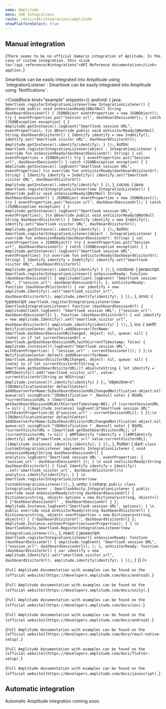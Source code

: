 ```yaml
---
name: Amplitude
menu: SDK Integrations
route: /docs/sdk/integrations/amplitude
showPlatformSelect: true
---
```



<Title>Amplitude integration</Title>

## Manual integration

<TextBlock kind="important" visibleOn="xamarin">{`
There seems to be no official Xamarin integration of Aplitude. In the case of custom integration, this <Link to="/api_reference/#integrations">API Reference documentation</Link> applies.
`}</TextBlock>


<TextBlock invisibleOn="ios,xamarin">
Smartlook can be easily integrated into Amplitude using `IntegrationListener`:
</TextBlock>

<TextBlock visibleOn="ios">
Smartlook can be easily integrated into Amplitude using `Notifications`:
</TextBlock>

<CodeBlock
  kind="example"
  snippets={{
    android: {
      java: `
Smartlook.registerIntegrationListener(new IntegrationListener() {
    @Override
    public void onSessionReady(@NotNull String dashboardSessionUrl) {
        JSONObject eventProperties = new JSONObject();
        try {
            eventProperties.put("Session url", dashboardSessionUrl);
        } catch (JSONException exception) {
        }
        Amplitude.getInstance().logEvent("Smartlook session URL", eventProperties);
    }\n
    @Override
    public void onVisitorReady(@NotNull String dashboardVisitorUrl) {
        Identify identify = new Indetify();
        identify.set("Smartlook visitor URL", dashboardVisitorUrl);
        Amplitude.getInstance().identify(identify);
    }
});
      `,
      kotlin: `
Smartlook.registerIntegrationListener(object : IntegrationListener {
    override fun onSessionReady(dashboardSessionUrl: String) {
        val eventProperties = JSONObject()
        try {
            eventProperties.put("Session url", dashboardSessionUrl)
        } catch (JSONException exception) {
        }
        Amplitude.getInstance().logEvent("Smartlook session URL", eventProperties)
    }\n
    override fun onVisitorReady(dashboardVisitorUrl: String) {
        Identify identify = Indetify()
        identify.set("Smartlook visitor URL", dashboardVisitorUrl)
        Amplitude.getInstance().identify(identify)
    }
})
      `,
    },
    cocos: {
      java: `
Smartlook.registerIntegrationListener(new IntegrationListener() {
    @Override
    public void onSessionReady(@NotNull String dashboardSessionUrl) {
        JSONObject eventProperties = new JSONObject();
        try {
            eventProperties.put("Session url", dashboardSessionUrl);
        } catch (JSONException exception) {
        }
        Amplitude.getInstance().logEvent("Smartlook session URL", eventProperties);
    }\n
    @Override
    public void onVisitorReady(@NotNull String dashboardVisitorUrl) {
        Identify identify = new Indetify();
        identify.set("Smartlook visitor URL", dashboardVisitorUrl);
        Amplitude.getInstance().identify(identify);
    }
});
      `,
      kotlin: `
Smartlook.registerIntegrationListener(object : IntegrationListener {
    override fun onSessionReady(dashboardSessionUrl: String) {
        val eventProperties = JSONObject()
        try {
            eventProperties.put("Session url", dashboardSessionUrl)
        } catch (JSONException exception) {
        }
        Amplitude.getInstance().logEvent("Smartlook session URL", eventProperties)
    }\n
    override fun onVisitorReady(dashboardVisitorUrl: String) {
        Identify identify = Indetify()
        identify.set("Smartlook visitor URL", dashboardVisitorUrl)
        Amplitude.getInstance().identify(identify)
    }
})
      `,
    },
    cordova: {
      javascript: `
Smartlook.registerIntegrationListener({
  onSessionReady: function (dashboardSessionUrl) {
    amplitudeClient.logEvent(
        "Smartlook session URL",
        {"session_url": dashboardSessionUrl});
  },
  onVisitorReady: function (dashboardVisitorUrl) {
    var identify = new amplitude.Identify().set("smartlook_visitor_url", dashboardVisitorUrl);
    amplitude.identify(identify);
  }
});
      `,
    },
    ionic: {
      typescript: `
smartlook.registerIntegrationListener(new SmartlookIntegrationListener(
  function (dashboardSessionUrl) {
    amplitudeClient.logEvent(
        "Smartlook session URL",
        {"session_url": dashboardSessionUrl})
  },
  function (dashboardVisitorUrl) {
    var identify = new amplitude.Identify().set("smartlook_visitor_url", dashboardVisitorUrl)
    amplitude.identify(identify)
  }
));
      `,
    },
    ios: {
      swift: `
NotificationCenter.default.addObserver(forName: Smartlook.dashboardSessionURLChanged, object: nil, queue: nil) { (note) in
  if let currentSessionUrl = Smartlook.getDashboardSessionURL(withCurrentTimestamp: false) {
    Amplitude.instance()?.logEvent("Smartlook session URL", withEventProperties: [ "session_url" : currentSessionUrl]);
  }
};\n
NotificationCenter.default.addObserver(forName: Smartlook.dashboardVisitorURLChanged, object: nil, queue: nil) { (note) in
  if let currentVisitorUrlString = Smartlook.getDashboardVisitorURL()?.absoluteString {
    let identify = AMPIdentify().add("smartlook_visitor_url", value: currentVisitorUrlString as NSString)
    Amplitude.instance()?.identify(identify)
  }
};
      `,
      'objective-c': `
[[NSNotificationCenter defaultCenter] addObserverForName:SLDashboardSessionURLChangedNotification object:nil queue:nil usingBlock:^(NSNotification * _Nonnull note) {
  NSURL *currentSessionURL = [Smartlook getDashboardSessionURLWithCurrentTimestamp:NO];
  if (currentSessionURL != nil) {
      [[Amplitude instance] logEvent:@"Smartlook session URL" withEventProperties:@{ @"session_url" : currentSessionURL}];
  }
}];\n
[[NSNotificationCenter defaultCenter] addObserverForName:SLDashboardVisitorURLChangedNotification object:nil queue:nil usingBlock:^(NSNotification * _Nonnull note) {
  NSURL *currentVisitorURL = [Smartlook getDashboardVisitorURL];
  if (currentVisitorURL != nil) {
    AMPIdentify *identify = [[AMPIdentify identify] add:@"smartlook_visitor_url" value:currentVisitorURL];
    [[Amplitude instance] identify:identify];
  }
}];
`,
    },
    flutter: {
      dart: `
class CustomIntegrationListener implements IntegrationListener {
  void onSessionReady(String dashboardSessionUrl) {
    analytics.logEvent('Smartlook session URL', eventProperties: {
      'session_url': dashboardSessionUrl
    });
  }
\n
  void onVisitorReady(String dashboardVisitorUrl) {
    final Identify identify = Identify()
      ..set('smartlook_visitor_url', dashboardVisitorUrl)\n
    analytics.identify(identify);
  }
}
\n
Smartlook.registerIntegrationListener(new CustomIntegrationListener());
      `,
  },
  unity: {
    csharp: `
public class IntegrationListener : SmartlookUnity.IntegrationListener
{
    public override void onSessionReady(string dashboardSessionUrl)
    {
      Dictionary<string, object> options = new Dictionary<string, object>() {
        {"dashboardSessionUrl" , dashboardSessionUrl }
      };
      Amplitude.Instance.logEvent("Smartlook session URL", options);
    }
\n
    public override void onVisitorReady(string dashboardVisitorUrl)
    {
      Dictionary<string, object> userProperties = new Dictionary<string, object>() {
        {"dashboardVisitorUrl", dashboardVisitorUrl}
      };
      Amplitude.Instance.setUserProperties(userProperties);
    }
}
\n
SmartlookUnity.Smartlook.RegisterIntegrationListener(new IntegrationListener());
`,
  },
  react: {
      javascript: `
Smartlook.registerIntegrationListener({
  onSessionReady: function (dashboardSessionUrl) {
    amplitude.logEvent(
        "Smartlook session URL",
        {"session_url": dashboardSessionUrl});
);
  },
  onVisitorReady: function (dashboardVisitorUrl) {
    var identify = new amplitude.Identify().set("smartlook_visitor_url", dashboardVisitorUrl);
    amplitude.identify(identify);
  }
});
      `,
  }
  }}
/>

<TextBlock kind="note" visibleOn="android">{`
Full Amplitude documentation with examples can be found on the [official website](https://developers.amplitude.com/docs/android).
`}</TextBlock>

<TextBlock kind="note" visibleOn="unity">{`
Full Amplitude documentation with examples can be found on the [official website](https://developers.amplitude.com/docs/unity).
`}</TextBlock>

<TextBlock kind="note" visibleOn="ios">{`
Full Amplitude documentation with examples can be found on the [official website](https://developers.amplitude.com/docs/ios).
`}</TextBlock>

<TextBlock kind="note" visibleOn="cocos">{`
Full Amplitude documentation with examples can be found on the [official website](https://developers.amplitude.com/docs/android).
`}</TextBlock>

<TextBlock kind="note" visibleOn="react">{`
Full Amplitude documentation with examples can be found on the [official website](https://developers.amplitude.com/docs/react-native-setup).
`}</TextBlock>

<TextBlock kind="note" visibleOn="flutter">{`
Full Amplitude documentation with examples can be found on the [official website](https://developers.amplitude.com/docs/flutter-setup).
`}</TextBlock>

<TextBlock kind="note" visibleOn="cordova,ionic">{`
Full Amplitude documentation with examples can be found on the [official website](https://developers.amplitude.com/docs/javascript).
`}</TextBlock>

## Automatic integration
Automatic Amplitude integration coming soon.

